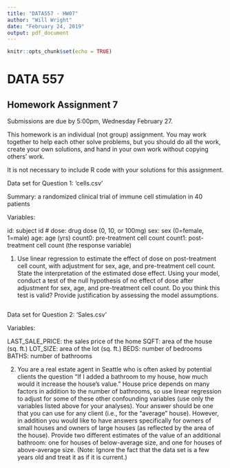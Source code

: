 ```yaml
---
title: "DATA557 - HW07"
author: "Will Wright"
date: "February 24, 2019"
output: pdf_document
---
```


```r
knitr::opts_chunk$set(echo = TRUE)
```


# DATA 557
## Homework Assignment 7

Submissions are due by 5:00pm, Wednesday February 27.

This homework is an individual (not group) assignment. You may work together to help each other solve problems, but you should do all the work, create your own solutions, and hand in your own work without copying others' work. 

It is not necessary to include R code with your solutions for this assignment.

Data set for Question 1: 'cells.csv' 

Summary: a randomized clinical trial of immune cell stimulation in 40 patients 

Variables:

id: subject id #
dose: drug dose (0, 10, or 100mg)
sex: sex (0=female, 1=male)
age: age (yrs)
count0: pre-treatment cell count
count1: post-treatment cell count (the response variable)

1. Use linear regression to estimate the effect of dose on post-treatment cell count, with adjustment for sex, age, and pre-treatment cell count. State the interpretation of the estimated dose effect. Using your  model, conduct a test of the null hypothesis of no effect of dose after adjustment for sex, age, and pre-treatment cell count. Do you think this test is valid? Provide justification by assessing the model assumptions.

```r

```

Data set for Question 2: 'Sales.csv'

Variables:

LAST_SALE_PRICE: the sales price of the home
SQFT: area of the house (sq. ft.)
LOT_SIZE: area of the lot (sq. ft.)
BEDS: number of bedrooms
BATHS: number of bathrooms

2. You are a real estate agent in Seattle who is often asked by potential clients the question "If I added a bathroom to my house, how much would it increase the house's value." House price depends on many factors in addition to the number of bathrooms, so use linear regression to adjust for some of these other confounding variables (use only the variables listed above for your analyses). Your answer should be one that you can use for any client (i.e., for the "average" house). However, in addition you would like to have answers specifically for owners of small houses and owners of large houses (as reflected by the area of the house). Provide two different estimates of the value of an additional bathroom: one for houses of below-average size, and one for houses of above-average size. (Note: Ignore the fact that the data set is a few years old and treat it as if it is current.)

```r

```

